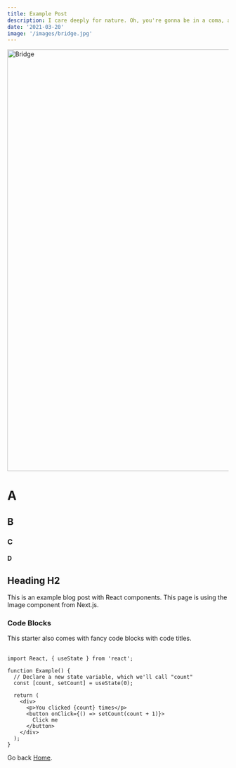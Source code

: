 ```yaml
---
title: Example Post
description: I care deeply for nature. Oh, you're gonna be in a coma, all right. He'll want to use your yacht, and I don't want this thing smelling like fish. Get me a vodka rocks. And a piece of toast. No! I was ashamed to be SEEN with you. I like being with you.
date: '2021-03-20'
image: '/images/bridge.jpg'
---
```


<img
  alt="Bridge"
  src="/images/bridge.jpg"
  width="1440"
  height="960"
  priority
/>

# A
## B
### C
#### D

## Heading H2

This is an example blog post with React components. This page is using the Image component from Next.js.



### Code Blocks

This starter also comes with fancy code blocks with code titles.
<br/>
<br/>

```
import React, { useState } from 'react';

function Example() {
  // Declare a new state variable, which we'll call "count"
  const [count, setCount] = useState(0);

  return (
    <div>
      <p>You clicked {count} times</p>
      <button onClick={() => setCount(count + 1)}>
        Click me
      </button>
    </div>
  );
}
```


Go back [Home](/).
